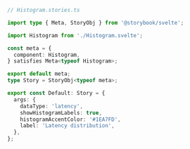 ```ts
// Histogram.stories.ts

import type { Meta, StoryObj } from '@storybook/svelte';

import Histogram from './Histogram.svelte';

const meta = {
  component: Histogram,
} satisfies Meta<typeof Histogram>;

export default meta;
type Story = StoryObj<typeof meta>;

export const Default: Story = {
  args: {
    dataType: 'latency',
    showHistogramLabels: true,
    histogramAccentColor: '#1EA7FD',
    label: 'Latency distribution',
  },
};
```
